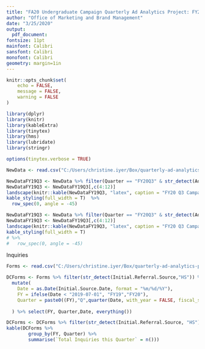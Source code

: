 ```yaml
---
title: "FA20 Undergraduate Campaign Quarterly Ad Analytics Project: FY20 Q3"
author: "Office of Marketing and Brand Management"
date: "3/25/2020"
output:
  pdf_document:
fontsize: 11pt
mainfont: Calibri
sansfont: Calibri
monofont: Calibri
geometry: margin=1in
---
```





```r
knitr::opts_chunk$set(
	echo = FALSE,
	message = FALSE,
	warning = FALSE
)
```

```r
library(dplyr)
library(knitr)
library(kableExtra)
library(tinytex)
library(hms)
library(lubridate)
library(stringr)
```


```r
options(tinytex.verbose = TRUE)
```


```r
NewData <- read.csv("C:/Users/christine.iyer/Box/quarterly-ad-analytics-projects/Flowchart.csv", header = T, stringsAsFactors = F)
```

```r
NewDataFY19Q3 <- NewData %>% filter(Quarter == "FY20Q3" & str_detect(Ad, "HS"))
NewDataFY19Q3 <- NewDataFY19Q3[,c(4:12)]
landscape(knitr::kable(NewDataFY19Q3, "latex", caption = "FY20 Q3 Campaign to HS Students", booktabs = T))%>%
kable_styling(full_width = T)  %>%
  row_spec(0, angle = -45)
```



```r
NewDataFY19Q3 <- NewData %>% filter(Quarter == "FY20Q3" & str_detect(AdSet, "FA21_UG_IN_PIN_DISP_BR"))
NewDataFY19Q3 <- NewDataFY19Q3[,c(4:12)]
landscape(knitr::kable(NewDataFY19Q3, "latex", caption = "FY20 Q3 Campaign to Influencers", booktabs = T))%>%
kable_styling(full_width = T)  
# %>%
#   row_spec(0, angle = -45)
```

Inquiries

```r
Forms <- read.csv("C:/Users/christine.iyer/Box/quarterly-ad-analytics-projects/ThankYouFormCompletions.csv", header = T, stringsAsFactors = F)

DCForms <- Forms %>% filter(str_detect(Initial.Referral.Source,"HS")) %>% 
  mutate(
    Date = as.Date(Initial.Source.Date, format = "%m/%d/%Y"),
    FY = ifelse(Date < "2019-07-01", "FY19","FY20"), 
    Quarter = paste0((FY),"Q",quarter(Date, with_year = FALSE, fiscal_start = 7))
    
  ) %>% select(FY, Quarter,Date, everything())

DCForms <- DCForms %>% filter(str_detect(Initial.Referral.Source, "HS"), str_detect(Quarter, "3"))
kable(DCForms %>%  
        group_by(FY, Quarter) %>% 
        summarise(`Total Inquiries this Quarter` = n()))
```


